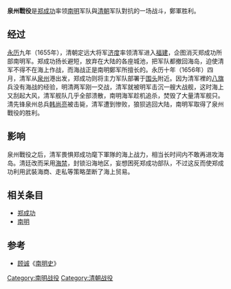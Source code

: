 {{Infobox Military Conflict
|conflict=泉州戰役
|partof=
|image=
|caption=
|place=[[泉州|泉州]]
|date=1656年4月
|result=泉州戰役之后，清军畏惧郑成功麾下明军的海上战力，相当长时间内不敢再进攻海岛
|combatant1= [[南明|南明]]
|combatant2= [[大清|大清]]
|commander1= [[郑成功|郑成功]]
|commander2= [[济度|济度]]
|strength1=
|strength2=
|casualties1=
|casualties2=大量清军舰只
}}
'''泉州戰役'''是[[郑成功|郑成功]]率领[[南明|南明]]军队與[[清朝|清朝]]军队對抗的一场战斗，鄭軍胜利。

== 经过 ==
[[永曆_(南明)|永历]]九年（1655年），清朝定远大将军[[济度|济度]]率领清军进入[[福建|福建]]，企图消灭郑成功所部南明军。郑成功扬长避短，放弃在大陆的各座城池，把军队都撤回海岛，迫使清军不得不在海上作战，而海战正是南明鄭军所擅长的。永历十年（1656年）四月，清军从[[泉州|泉州]]港出发，郑成功则将主力军队部署于[[围头|围头]]附近。因为清军裡的[[八旗|八旗]]兵没有海战的经验，明清两军刚一交战，清军就被明军击沉一艘大战舰，这时海上又刮起大风，清军舰队几乎全部溃散，南明海军趁机追杀，焚毁了大量清军舰只。清先锋泉州总兵[[韩尚亮|韩尚亮]]被击毙，清军遭到惨败，狼狈逃回大陆，南明军取得了泉州戰役的胜利。

== 影响 ==
泉州戰役之后，清军畏惧郑成功麾下軍隊的海上战力，相当长时间内不敢再进攻海岛。清廷改而采用[[海禁|海禁]]，封锁沿海地区，妄想困死郑成功部队，不过这反而使郑成功利用武裝海商、走私等策略垄断了海上贸易。

== 相关条目 ==
*[[郑成功|郑成功]]
*[[南明|南明]]

== 参考 ==
* [[顾诚|顾诚]]《[[南明史_(顾诚)|南明史]]》
{{明朝歷史事件}}
[[Category:南明战役|Category:南明战役]]
[[Category:清朝战役|Category:清朝战役]]